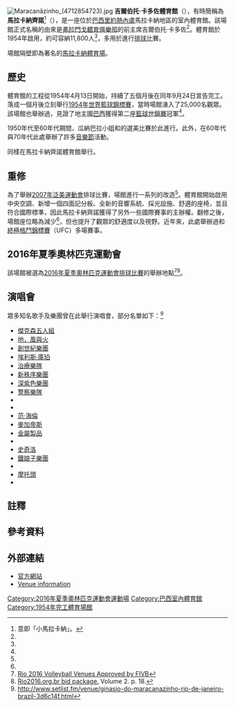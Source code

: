 {{noteta
|T=zh:馬拉卡納齊諾體育館; zh-tw:馬拉卡納齊諾體育館; zh-cn:马拉卡纳齐诺体育馆; zh-hk:馬拉簡拿仙奴體育館; 
|1=zh:馬拉簡拿; zh-tw:馬拉卡納; zh-cn:马拉卡纳; zh-hk:馬拉簡拿;
|2=zh:運動場; zh-tw:體育場; zh-cn:体育场; zh-hk:運動場;
|3=zh:馬拉卡納運動場; zh-tw:馬拉卡納體育場; zh-cn:马拉卡纳体育场; zh-hk:馬拉簡拿運動場;
}}
{{Infobox Stadium
| stadium_name      = 馬拉卡納齊諾體育館<br>{{lang|pt|''Ginásio do Maracanãzinho''}}
| nickname          = 小馬拉卡納 ({{lang|pt|Maracanãzinho}})
| image             = [[Image:Maracanãzinho.jpg|250px]]
| caption           = 馬拉卡納齊諾體育館
| fullname          = 吉爾伯托·卡多佐體育館
| location          = [[巴西|巴西]][[里約熱內盧|里約熱內盧]]
| broke_ground      = 1954年4月<ref name="The Maracanazinho"/>
| built             = 
| opened            = 1954年9月24日<ref name="The Maracanazinho"/>
| renovated         = 2003年10月 – 2004年6月30日<ref name="Maracanãzinho">[http://www.suderj.rj.gov.br/maracananzinho.asp Maracanãzinho]</ref><br>2007年<ref name="The Maracanazinho"/>
| expanded          = 
| closed            = 2003年10月
| reopened          = 2004年6月30日
| demolished        = 
| owner             = 里約熱內盧國家體育管理局
| operator          = 
| surface           = 800[[m²|m²]]<ref name="Maracanãzinho"/>
| architect         = [[Rafael_Galvão|Galvão]]、[[Pedro_Paulo_Bernardes_Bastos|Bastos]]、[[Orlando_Azevedo|Azevedo]]、[[Antônio_Dias_Carneiro|Carneiro]]<br>Herzog & de Meuron (重修)
| project_manager   = 
| main_contractors  = Prolar S.A.<br />Odebrecht (重修)
| construction_cost = [[巴西雷亞爾|R$]]9700萬<br>(2003年重修)<ref name="Maracanãzinho"/>
| tenants           = [[巴西國家女子排球隊|巴西國家女子排球隊]]<br>{{link-en|弗拉门戈籃球队|Flamengo Basketball}} (NBB) (2008–2009)<br>[[2016年夏季奧林匹克運動會|2016年夏季奧林匹克運動會]] ([[2016年夏季奧林匹克運動會排球比賽|排球]])
| seating_capacity  = 11,800人<ref name="Maracanãzinho"/><br>([[室内五人足球|五人制足球]])<ref name="The Maracanazinho">[http://www.fifa.com/futsalworldcup/destination/stadiums/stadium=5019087/index.html The Maracanazinho]</ref>
| record_attendance   = 35,000人<br>([[1954年世界籃球錦標賽|1954年世界籃球錦標賽]] 美國對巴西)<ref name="II World Cup">[http://www.linguasport.com/baloncesto/internacional/mundial/1954_RIO.htm II World Cup (Rio de Janeiro 1954)]</ref>
| dimensions          = 40x20[[公尺|m]]<ref name="Maracanãzinho"/>
}}
[[File:Maracanãzinho_(4712854723).jpg|thumb]]
'''吉爾伯托·卡多佐體育館'''（{{lang-pt|'''Ginásio Gilberto Cardoso'''}}），有時簡稱為'''馬拉卡納齊諾'''<ref group="注">意即「小馬拉卡納」。</ref>（{{lang|pt|'''Maracanãzinho'''}}），是一座位於[[巴西|巴西]][[里約熱內盧|里約熱內盧]]馬拉卡納地區的室內體育館。該場館正式名稱的由來是[[弗拉門戈體育俱樂部|弗拉門戈體育俱樂部]]的前主席吉爾伯托·卡多佐<ref name="The Maracanazinho"/>。體育館於1954年啟用，約可容納11,800人<ref name="Maracanãzinho"/>，多用於進行[[排球|排球]]比賽。

場館隔壁即為著名的[[馬拉卡納體育場|馬拉卡納體育場]]。

== 歷史 ==
體育館的工程從1954年4月13日開始，持續了五個月後在同年9月24日宣告完工。落成一個月後立刻舉行[[1954年世界籃球錦標賽|1954年世界籃球錦標賽]]，當時場館湧入了25,000名觀眾。該場館也舉辦過{{link-en|1963年世界籃球錦標賽|1963 FIBA World Championship}}，見證了地主國[[巴西國家男子籃球隊|巴西]]獲得第二座[[世界盃籃球賽|籃球世錦賽]]冠軍<ref name="The Maracanazinho"/>。

1950年代至60年代期間，瓜納巴拉小姐和{{link-en|巴西小姐|Miss Brasil}}的選美比賽於此進行。此外，在60年代與70年代此處舉辦了許多[[音樂節|音樂節]]活動。

{{link-en|1990年世界男子排球錦標賽|1990 FIVB Volleyball Men's World Championship}}同樣在馬拉卡納齊諾體育館舉行。

== 重修 ==
為了舉辦[[2007年泛美運動會|2007年泛美運動會]]排球比賽，場館進行一系列的改造<ref name="2016 volleyball"/>。體育館開始啟用中央空調、新增一個四面記分板、全新的音響系統、採光設施、舒適的座椅，並且符合國際標準，因此馬拉卡納齊諾獲得了另外一些國際賽事的主辦權。翻修之後，場館座位略為減少<ref name="Maracanãzinho"/>，但也提升了觀眾的舒適度以及視野。近年來，此處舉辦過{{link-en|2013年世界柔道錦標賽|2013 World Judo Championships}}和[[終極格鬥錦標賽|終極格鬥錦標賽]]（UFC）多場賽事。

== 2016年夏季奧林匹克運動會 ==
該場館被選為[[2016年夏季奧林匹克運動會排球比賽|2016年夏季奧林匹克運動會排球比賽]]的舉辦地點<ref name="2016 volleyball">[http://www.gamesbids.com/eng/olympic_bids/rio_2016/1216133555.html Rio 2016 Volleyball Venues Approved by FIVB]</ref><ref>[http://www.rio2016.org.br/sumarioexecutivo/sumario/English/Per%20Theme/Volume%202/Theme_09.pdf Rio2016.org.br bid package.] {{webarchive|url=https://web.archive.org/web/20101112204539/http://www.rio2016.org.br/sumarioexecutivo/sumario/English/Per%20Theme/Volume%202/Theme_09.pdf |date=2010-11-12 }} Volume 2. p. 18.</ref>。

== 演唱會 ==
眾多知名歌手及樂團曾在此舉行演唱會，部分名單如下：<ref>http://www.setlist.fm/venue/ginasio-do-maracanazinho-rio-de-janeiro-brazil-3d6c14f.html</ref>

* [[傑克森五人組|傑克森五人組]]
* [[地，風與火|地，風與火]]  
* [[創世紀樂團|創世紀樂團]]
* [[埃利斯·庫珀|埃利斯·庫珀]]
* [[治療樂隊|治療樂隊]]
* [[新秩序_(樂團)|新秩序樂團]]
* [[深紫色樂團|深紫色樂團]]
* [[警察樂隊|警察樂隊]]
* {{link-en|Midnight Oil|Midnight Oil}}
* {{link-en|Peter Frampton|Peter Frampton}}
* [[范·海倫|范·海倫]]
* [[麥加帝斯|麥加帝斯]]
* [[金屬製品|金屬製品]]
* {{link-en|Quiet Riot|Quiet Riot}}
* [[史奇洛|史奇洛]]
* [[鐵娘子樂團|鐵娘子樂團]]
* {{link-en|Faith No More|Faith No More}}
* [[摩托頭|摩托頭]]
* {{link-en|Jethro Tull|Jethro Tull (band)}}

== 註釋 ==
{{Reflist|group=注}}

== 參考資料 ==
{{Reflist}}

== 外部連結 ==
* [http://www.suderj.rj.gov.br/maracanazinho.asp 官方網站]{{dead link|date=十一月 2017 |bot=InternetArchiveBot }} {{pt icon}} 
* [https://web.archive.org/web/20091006073114/http://www.worldstadiums.com/stadium_pictures/south_america/brazil/rio_de_janeiro/rio_de_janeiro_ginasio.shtml Venue information]
{{coord|22|54|50.08|S|43|13|45.60|W|region:BR_type:landmark_scale:2000|display=title}}

{{start box}}
{{succession box |
  title=[[世界盃籃球賽|世界籃球錦標賽]]<br/>決賽場館 |
  before={{link-en|月公園體育館|Luna Park, Buenos Aires}}<br />[[布宜諾斯艾利斯|布宜諾斯艾利斯]] |
  after=[[胡里奧·馬丁內斯·帕達諾斯體育場|智利國家體育場]]<br />[[聖地亞哥-德智利|聖地亞哥]] |
  years='''[[1954年世界籃球錦標賽|1954]]'''
}}
{{succession box |
  title=[[世界盃籃球賽|世界籃球錦標賽]]<br/>決賽場館 |
  before=智利國家體育場<br />聖地亞哥 |
  after={{link-en|汽缸市立體育館|Cilindro Municipal}}<br />[[蒙特維多|蒙特維多]] |
  years='''[[1963年世界籃球錦標賽|1963]]'''
}}
{{succession box |
  title=[[世界杯室内五人足球賽|世界盃五人制足球賽]]<br/>決賽場館 |
  before=[[國立臺灣大學綜合體育館|國立臺灣大學綜合體育館]]<br />{{flagicon|TPE}} [[臺北市|臺北市]] |
  after=[[華馬克室內體育館|華馬克室內體育館]]<br />{{flagicon|THA}} [[曼谷|曼谷]] |
  years='''[[2008年世界盃室內五人足球賽|2008]]'''
}}
{{end box}}
{{2016年夏季奧林匹克運動會比賽場館}}
{{DEFAULTSORT:Maracanazinho}}
[[Category:2016年夏季奧林匹克運動會運動場|Category:2016年夏季奧林匹克運動會運動場]]
[[Category:巴西室內體育館|Category:巴西室內體育館]]
[[Category:1954年完工體育場館|Category:1954年完工體育場館]]